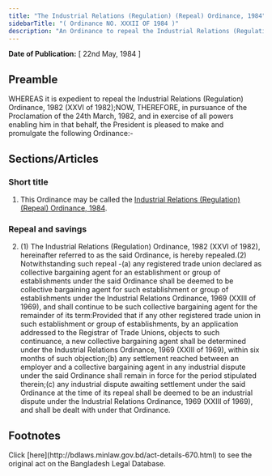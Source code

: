 ```yaml
---
title: "The Industrial Relations (Regulation) (Repeal) Ordinance, 1984"
sidebarTitle: "( Ordinance NO. XXXII OF 1984 )"
description: "An Ordinance to repeal the Industrial Relations (Regulation) Ordinance, 1982."
---
```


**Date of Publication:** [ 22nd May, 1984 ]

## Preamble

WHEREAS it is expedient to repeal the Industrial Relations (Regulation) Ordinance, 1982 (XXVI of 1982);NOW, THEREFORE, in pursuance of the Proclamation of the 24th March, 1982, and in exercise of all powers enabling him in that behalf, the President is pleased to make and promulgate the following Ordinance:-

## Sections/Articles

### Short title

1. This Ordinance may be called the [Industrial Relations (Regulation) (Repeal) Ordinance, 1984](/act-670.html "Industrial Relations (Regulation) (Repeal) Ordinance, 1984").

### Repeal and savings

2. (1) The Industrial Relations (Regulation) Ordinance, 1982 (XXVI of 1982), hereinafter referred to as the said Ordinance, is hereby repealed.(2) Notwithstanding such repeal -(a) any registered trade union declared as collective bargaining agent for an establishment or group of establishments under the said Ordinance shall be deemed to be collective bargaining agent for such establishment or group of establishments under the Industrial Relations Ordinance, 1969 (XXIII of 1969), and shall continue to be such collective bargaining agent for the remainder of its term:Provided that if any other registered trade union in such establishment or group of establishments, by an application addressed to the Registrar of Trade Unions, objects to such continuance, a new collective bargaining agent shall be determined under the Industrial Relations Ordinance, 1969 (XXIII of 1969), within six months of such objection;(b) any settlement reached between an employer and a collective bargaining agent in any industrial dispute under the said Ordinance shall remain in force for the period stipulated therein;(c) any industrial dispute awaiting settlement under the said Ordinance at the time of its repeal shall be deemed to be an industrial dispute under the Industrial Relations Ordinance, 1969 (XXIII of 1969), and shall be dealt with under that Ordinance.

## Footnotes

<Note>
  Click [here](http://bdlaws.minlaw.gov.bd/act-details-670.html) to see the original act on the Bangladesh Legal Database.
</Note>
